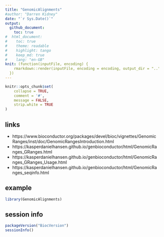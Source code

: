 ```yaml
---
title: "GenomicAlignments"
#author: "Darren Kidney"
date: "`r Sys.Date()`"
output:
  github_document:
    toc: true
#  html_document:
#    toc: true
#    theme: readable
#    highlight: tango
#    keep_md: true
#    lang: "en-GB"
knit: (function(inputFile, encoding) {
    rmarkdown::render(inputFile, encoding = encoding, output_dir = "..")
  })
---
```


```r
knitr::opts_chunk$set(
	collapse = TRUE,
	comment = '#',
	message = FALSE,
	strip.white = TRUE
)
```

## links

* https://www.bioconductor.org/packages/devel/bioc/vignettes/GenomicRanges/inst/doc/GenomicRangesIntroduction.html  
* https://kasperdanielhansen.github.io/genbioconductor/html/GenomicRanges_GRanges.html  
* https://kasperdanielhansen.github.io/genbioconductor/html/GenomicRanges_GRanges_Usage.html  
* https://kasperdanielhansen.github.io/genbioconductor/html/GenomicRanges_seqinfo.html  

## example

```r
library(GenomicAlignments)
```

## session info 

```r
packageVersion("BiocVersion")
sessionInfo()
```
